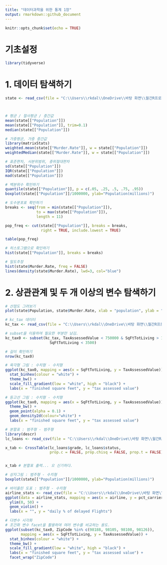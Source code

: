 ```yaml
---
title: "데이터과학을 위한 통계 1장"
output: rmarkdown::github_document
---
```


```r
knitr::opts_chunk$set(echo = TRUE)
```


# 기초설정
```r
library(tidyverse)
```


# 1. 데이터 탐색하기
```r
state <- read_csv(file = "C:\\Users\\rkdal\\OneDrive\\바탕 화면\\월간R프로젝트\\데이터과학을위한통계\\psds_data\\state.csv")



# 평균 / 절사평균 / 중간값
mean(state[["Population"]])
mean(state[["Population"]], trim=0.1)
median(state[["Population"]])

# 가중평균, 가중 중간값
library(matrixStats)
weighted.mean(state[["Murder.Rate"]], w = state[["Population"]])
weightedMedian(state[["Murder.Rate"]], w = state[["Population"]])

# 표준편차, 사분위범위, 중위절대편차
sd(state[["Population"]])
IQR(state[["Population"]])
mad(state[["Population"]])

# 백분위수 확인하기
quantile(state[["Population"]], p = c(.05, .25, .5, .75, .95))
boxplot(state[["Population"]]/1000000, ylab="Population(millions)")

# 도수분포표 확인하기
breaks <- seq(from = min(state[["Population"]]), 
              to = max(state[["Population"]]),
              length = 11)

pop_freq <- cut(state[["Population"]], breaks = breaks,
                right = TRUE, include.lowest = TRUE)

table(pop_freq)

# 히스토그램으로 확인하기
hist(state[["Population"]], breaks = breaks)

# 밀도추정
hist(state$Murder.Rate, freq = FALSE)
lines(density(state$Murder.Rate), lwd=3, col="blue")
```


# 2. 상관관계 및 두 개 이상의 변수 탐색하기
```r
# 산점도 그려보기
plot(state$Population, state$Murder.Rate, xlab = "population", ylab = "murder.rate")

# kc_tax 데이터
kc_tax <- read_csv(file = "C:\\Users\\rkdal\\OneDrive\\바탕 화면\\월간R프로젝트\\데이터과학을위한통계\\psds_data\\kc_tax.csv")

# subset을 이용하여 필요한 부분만 남김.
kc_tax0 <- subset(kc_tax, TaxAssessedValue < 750000 & SqFtTotLiving > 100 &
                    SqFtTotLiving < 3500)

# 길이 확인하기
nrow(kc_tax0)

# 육각형 그림 : 수치형 - 수치형
ggplot(kc_tax0, mapping = aes(x = SqFtTotLiving, y = TaxAssessedValue)) +
  stat_binhex(colour = "white") +
  theme_bw() +
  scale_fill_gradient(low = "white", high = "black") +
  labs(x = "finished square feet", y = "tax assessed value")

# 등고선 그림 : 수치형 - 수치형
ggplot(kc_tax0, mapping = aes(x = SqFtTotLiving, y = TaxAssessedValue)) +
  theme_bw() +
  geom_point(alpha = 0.1) +
  geom_density2d(colour="white") + 
  labs(x = "finished square feet", y = "tax assessed value")

# 분할표 : 범주형 - 범주형
library(descr)
lc_loans <- read_csv(file = "C:\\Users\\rkdal\\OneDrive\\바탕 화면\\월간R프로젝트\\데이터과학을위한통계\\psds_data\\lc_loans.csv")

x_tab <- CrossTable(lc_loans$grade, lc_loans$status,
                    prop.c = FALSE, prop.chisq = FALSE, prop.t = FALSE)


x_tab # 분할표 출력... 오 신기하다.

# 상자그림 : 범주형 - 수치형
boxplot(state[["Population"]]/1000000, ylab="Population(millions)")

# 바이올린 도표 : 범주형 - 수치형
airline_stats <- read_csv(file = "C:\\Users\\rkdal\\OneDrive\\바탕 화면\\월간R프로젝트\\데이터과학을위한통계\\psds_data\\airline_stats.csv")
ggplot(data = airline_stats, mapping = aes(x = airline, y = pct_carrier_delay)) +
  ylim(0, 50) +
  geom_violin() +
  labs(x = "", y = "daily % of delayed Flights")

# 다변수 시각화
# 조건화 변수 facet을 활용하여 여러 변수를 비교하는 용도.
ggplot(subset(kc_tax0, ZipCode %in% c(98188, 98105, 98108, 98126)), 
       mapping = aes(x = SqFtTotLiving, y = TaxAssessedValue)) +
  stat_binhex(colour = "white") +
  theme_bw() +
  scale_fill_gradient(low = "white", high = "black") +
  labs(x = "finished square feet", y = "tax assessed value") +
  facet_wrap("ZipCode")
```
